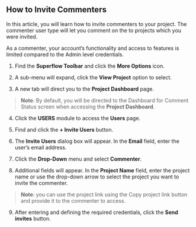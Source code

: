 ## How to Invite Commenters

In this article, you will learn how to invite commenters to your project. The commenter user type will let you comment on the to projects which you were invited.

As a commenter, your account’s functionality and access to features is limited compared to the Admin level credentials.


1. Find the **Superflow Toolbar** and click the **More Options** icon.



2. A sub-menu will expand, click the **View Project** option to select.

3. A new tab will direct you to the **Project Dashboard** page.

> **Note**: By default, you will be directed to the Dashboard for Comment Status screen when accessing the **Project Dashboard**.

4. Click the **USERS** module to access the **Users** page.



5. Find and click the **+ Invite Users** button.



6. The **Invite Users** dialog box will appear. In the **Email** field, enter the user’s email address.

7. Click the **Drop-Down** menu and select **Commenter**.



8. Additional fields will appear. In the **Project Name** field, enter the project name or use the drop-down arrow to select the project you want to invite the commenter.

> **Note**: you can use the project link using the Copy project link button and provide it to the commenter to access.



9. After entering and defining the required credentials, click the **Send invites** button.
